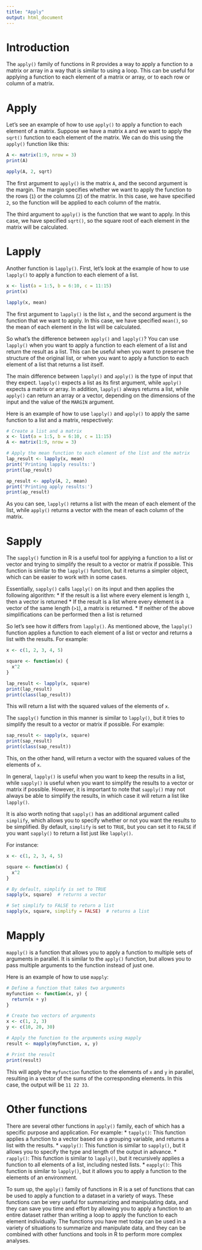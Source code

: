```yaml
---
title: "Apply"
output: html_document
---
```



# Introduction

The `apply()` family of functions in R provides a way to apply a function to a matrix or array in a way that is similar to using a loop. This can be useful for applying a function to each element of a matrix or array, or to each row or column of a matrix.

# Apply

Let's see an example of how to use `apply()` to apply a function to each element of a matrix. Suppose we have a matrix `A` and we want to apply the `sqrt()` function to each element of the matrix. We can do this using the `apply()` function like this:

```r
A <- matrix(1:9, nrow = 3)
print(A)

apply(A, 2, sqrt)
```

The first argument to `apply()` is the matrix `A`, and the second argument is the margin. The margin specifies whether we want to apply the function to the rows (`1`) or the columns (`2`) of the matrix. In this case, we have specified `2`, so the function will be applied to each column of the matrix.

The third argument to `apply()` is the function that we want to apply. In this case, we have specified `sqrt()`, so the square root of each element in the matrix will be calculated.

# Lapply

Another function is `lapply()`. First, let's look at the example of how to use `lapply()` to apply a function to each element of a list.
```r
x <- list(a = 1:5, b = 6:10, c = 11:15)
print(x)

lapply(x, mean)
```

The first argument to `lapply()` is the list `x`, and the second argument is the function that we want to apply. In this case, we have specified `mean()`, so the mean of each element in the list will be calculated.

So what's the difference between `apply()` and `lapply()`?
You can use `lapply()` when you want to apply a function to each element of a list and return the result as a list. This can be useful when you want to preserve the structure of the original list, or when you want to apply a function to each element of a list that returns a list itself.

The main difference between `lapply()` and `apply()` is the type of input that they expect. `lapply()` expects a list as its first argument, while `apply()` expects a matrix or array. In addition, `lapply()` always returns a list, while `apply()` can return an array or a vector, depending on the dimensions of the input and the value of the `MARGIN` argument.

Here is an example of how to use `lapply()` and `apply()` to apply the same function to a list and a matrix, respectively:
```r
# Create a list and a matrix
x <- list(a = 1:5, b = 6:10, c = 11:15)
A <- matrix(1:9, nrow = 3)

# Apply the mean function to each element of the list and the matrix
lap_result <- lapply(x, mean)
print('Printing lapply results:')
print(lap_result)

ap_result <- apply(A, 2, mean)
print('Printing apply results:')
print(ap_result)
```

As you can see, `lapply()` returns a list with the mean of each element of the list, while `apply()` returns a vector with the mean of each column of the matrix.

# Sapply
The `sapply()` function in R is a useful tool for applying a function to a list or vector and trying to simplify the result to a vector or matrix if possible. This function is similar to the `lapply()` function, but it returns a simpler object, which can be easier to work with in some cases.

Essentially, `sapply()` calls `lapply()` on its input and then applies the following algorithm:
* If the result is a list where every element is length `1`, then a vector is returned
* If the result is a list where every element is a vector of the same length (`>1`), a matrix is returned.
* If neither of the above simplifications can be performed then a list is returned

So let's see how it differs from `lapply()`. As mentioned above, the `lapply()` function applies a function to each element of a list or vector and returns a list with the results. For example:
```r
x <- c(1, 2, 3, 4, 5)

square <- function(x) {
  x^2
}

lap_result <- lapply(x, square)
print(lap_result)
print(class(lap_result))
```

This will return a list with the squared values of the elements of `x`. 

The `sapply()` function in this manner is similar to `lapply()`, but it tries to simplify the result to a vector or matrix if possible. For example:
```r
sap_result <- sapply(x, square)
print(sap_result)
print(class(sap_result))
```

This, on the other hand, will return a vector with the squared values of the elements of `x`. 

In general, `lapply()` is useful when you want to keep the results in a list, while `sapply()` is useful when you want to simplify the results to a vector or matrix if possible. However, it is important to note that `sapply()` may not always be able to simplify the results, in which case it will return a list like `lapply()`.

It is also worth noting that `sapply()` has an additional argument called `simplify`, which allows you to specify whether or not you want the results to be simplified. By default, `simplify` is set to `TRUE`, but you can set it to `FALSE` if you want `sapply()` to return a list just like `lapply()`.

For instance:
```r
x <- c(1, 2, 3, 4, 5)

square <- function(x) {
  x^2
}

# By default, simplify is set to TRUE
sapply(x, square)  # returns a vector

# Set simplify to FALSE to return a list
sapply(x, square, simplify = FALSE)  # returns a list
```


# Mapply

`mapply()` is a function that allows you to apply a function to multiple sets of arguments in parallel. It is similar to the `apply()` function, but allows you to pass multiple arguments to the function instead of just one.

Here is an example of how to use `mapply`:
```r
# Define a function that takes two arguments
myfunction <- function(x, y) {
  return(x + y)
}

# Create two vectors of arguments
x <- c(1, 2, 3)
y <- c(10, 20, 30)

# Apply the function to the arguments using mapply
result <- mapply(myfunction, x, y)

# Print the result
print(result)
```

This will apply the `myfunction` function to the elements of `x` and `y` in parallel, resulting in a vector of the sums of the corresponding elements. In this case, the output will be `11 22 33`.

# Other functions
There are several other functions in `apply()` family, each of which has a specific purpose and application. For example:
* `tapply()`: This function applies a function to a vector based on a grouping variable, and returns a list with the results.
* `vapply()`: This function is similar to `sapply()`, but it allows you to specify the type and length of the output in advance.
* `rapply()`: This function is similar to `lapply()`, but it recursively applies a function to all elements of a list, including nested lists.
* `eapply()`: This function is similar to `lapply()`, but it allows you to apply a function to the elements of an environment.

To sum up, the `apply()` family of functions in R is a set of functions that can be used to apply a function to a dataset in a variety of ways. These functions can be very useful for summarizing and manipulating data, and they can save you time and effort by allowing you to apply a function to an entire dataset rather than writing a loop to apply the function to each element individually. The functions you have met today can be used in a variety of situations to summarize and manipulate data, and they can be combined with other functions and tools in R to perform more complex analyses.
